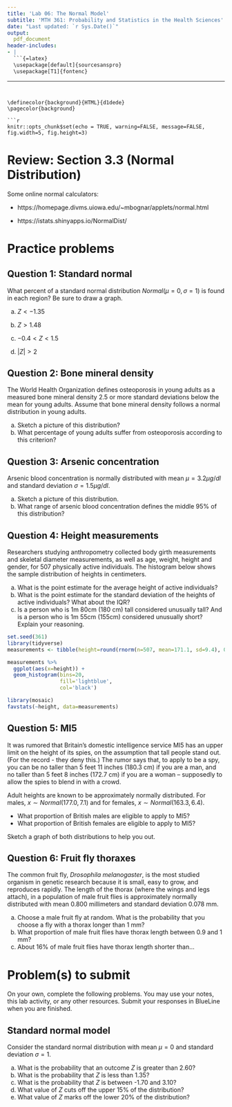 ---
title: 'Lab 06: The Normal Model'
subtitle: 'MTH 361: Probability and Statistics in the Health Sciences'
date: "Last updated: `r Sys.Date()`"
output: 
  pdf_document
header-includes:
- |
  ```{=latex}
  \usepackage[default]{sourcesanspro}
  \usepackage[T1]{fontenc}
  ```
---

\definecolor{background}{HTML}{d1dede}
\pagecolor{background}

```{r setup, include=FALSE}
knitr::opts_chunk$set(echo = TRUE, warning=FALSE, message=FALSE, fig.width=5, fig.height=3)
```

# Review: Section 3.3 (Normal Distribution)

\vfill

Some online normal calculators:

- https://homepage.divms.uiowa.edu/~mbognar/applets/normal.html

- https://istats.shinyapps.io/NormalDist/

\pagebreak

# Practice problems

## Question 1: Standard normal

What percent of a standard normal distribution $Normal(\mu = 0, \sigma = 1)$ is found in each region? Be sure to draw a graph.

a) $Z <-1.35$

\vfill

b) $Z >1.48$

\vfill

c) $-0.4<Z <1.5$

\vfill

d) $\vert Z\vert >2$

\vfill

\pagebreak

## Question 2: Bone mineral density

The World Health Organization defines osteoporosis in young adults as a measured bone mineral density 2.5 or more standard deviations below the mean for young adults. Assume that bone mineral density follows a normal distribution in young adults.

a) Sketch a picture of this distribution?
b) What percentage of young adults suffer from osteoporosis according to this criterion?

\vfill

## Question 3: Arsenic concentration

Arsenic blood concentration is normally distributed with mean $\mu = 3.2 \mu g/dl$ and standard deviation $\sigma = 1.5 \mu g/dl$.

a) Sketch a picture of this distribution.
b) What range of arsenic blood concentration defines the middle 95% of this distribution?

\vfill

\pagebreak

## Question 4: Height measurements

Researchers studying anthropometry collected body girth measurements and skeletal diameter measurements, as well as age, weight, height and gender, for 507 physically active individuals. The histogram below shows the sample distribution of heights in centimeters.

a) What is the point estimate for the average height of active individuals? 
b) What is the point estimate for the standard deviation of the heights of active individuals? What about the IQR?
b) Is a person who is 1m 80cm (180 cm) tall considered unusually tall? And is a person who is 1m 55cm (155cm) considered unusually short? Explain your reasoning. 

\vfill

```{r, echo=FALSE}
set.seed(361)
library(tidyverse)
measurements <- tibble(height=round(rnorm(n=507, mean=171.1, sd=9.4), 0))
```

```{r}
measurements %>% 
  ggplot(aes(x=height)) + 
  geom_histogram(bins=20, 
                 fill='lightblue',
                 col='black')

library(mosaic)
favstats(~height, data=measurements)
```

\pagebreak

## Question 5: MI5

It was rumored that Britain's domestic intelligence service MI5 has an upper limit on the height of its spies, on the assumption that tall people stand out. (For the record - they deny this.) The rumor says that, to apply to be a spy, you can be no taller than 5 feet 11 inches (180.3 cm) if you are a man, and no taller than 5 feet 8 inches (172.7 cm) if you are a woman -- supposedly to allow the spies to blend in with a crowd.

Adult heights are known to be approximately normally distributed. For males, $x \sim Normal(177.0, 7.1)$ and for females, $x \sim Normal(163.3, 6.4)$. 

- What proportion of British males are eligible to apply to MI5?
- What proportion of British females are eligible to apply to MI5?

Sketch a graph of both distributions to help you out.

\pagebreak

## Question 6: Fruit fly thoraxes

The common fruit fly, _Drosophila melanogaster_, is the most studied organism in genetic research because it is small, easy to grow, and reproduces rapidly. The length of the thorax (where the wings and legs attach), in a population of male fruit flies is approximately normally distributed with mean 0.800 millimeters  and standard deviation 0.078 mm. 

a) Choose a male fruit fly at random. What is the probability that you choose a fly with a thorax longer than 1 mm?
b) What proportion of male fruit flies have thorax length between 0.9 and 1 mm?
c) About 16% of male fruit flies have thorax length shorter than...

\pagebreak

# Problem(s) to submit

On your own, complete the following problems. You may use your notes, this lab activity, or any other resources. Submit your responses in BlueLine when you are finished.

## Standard normal model

Consider the standard normal distribution with mean $\mu = 0$ and standard deviation $\sigma = 1$.

a) What is the probability that an outcome $Z$ is greater than 2.60? 
b) What is the probability that $Z$ is less than 1.35?
c) What is the probability that $Z$ is between -1.70 and 3.10?
d) What value of $Z$ cuts off the upper 15% of the distribution?
e) What value of $Z$ marks off the lower 20% of the distribution?


